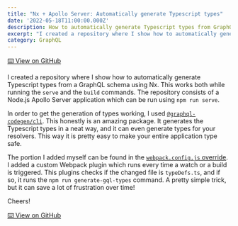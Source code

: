 ```yaml
---
title: "Nx + Apollo Server: Automatically generate Typescript types"
date: '2022-05-18T11:00:00.000Z'
description: How to automatically generate Typescript types from GraphQL schema using Nx
excerpt: "I created a repository where I show how to automatically generate Typescript types from a GraphQL schema using Nx. This works both while running the 'serve' and the 'build' commands..."
category: GraphQL
---
```


<a href="https://github.com/marcveens/nx-apollo-auto-generate-types" target="_blank" rel="noopener noreferrer">⌨️ View on GitHub</a>

I created a repository where I show how to automatically generate Typescript types from a GraphQL schema using Nx. This works both while running the `serve` and the `build` commands. The repository consists of a Node.js Apollo Server application which can be run using `npm run serve`. 

In order to get the generation of types working, I used <a href="https://www.graphql-code-generator.com/" target="_blank" rel="noopener noreferrer">`@graphql-codegen/cli`</a>. This honestly is an amazing package. It generates the Typescript types in a neat way, and it can even generate types for your resolvers. This way it is pretty easy to make your entire application type safe. 

The portion I added myself can be found in the <a href="https://github.com/marcveens/nx-apollo-auto-generate-types/blob/main/packages/apollo-server/webpack.config.js" target="_blank" rel="noopener noreferrer">`webpack.config.js` override</a>. I added a custom Webpack plugin which runs every time a watch or a build is triggered. This plugins checks if the changed file is `typeDefs.ts`, and if so, it runs the `npm run generate-gql-types` command. A pretty simple trick, but it can save a lot of frustration over time!

Cheers!

<a href="https://github.com/marcveens/nx-apollo-auto-generate-types" target="_blank" rel="noopener noreferrer">⌨️ View on GitHub</a>